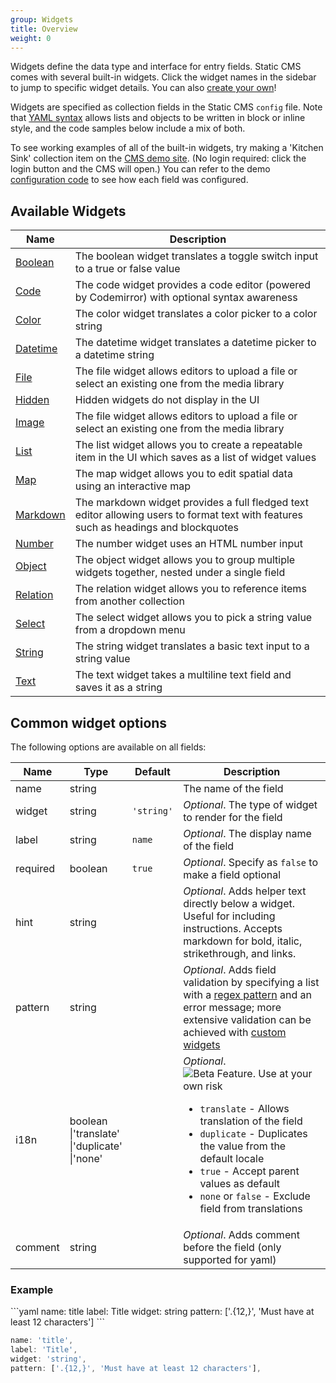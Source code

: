 ```yaml
---
group: Widgets
title: Overview
weight: 0
---
```


Widgets define the data type and interface for entry fields. Static CMS comes with several built-in widgets. Click the widget names in the sidebar to jump to specific widget details. You can also [create your own](/docs/custom-widgets)!

Widgets are specified as collection fields in the Static CMS `config` file. Note that [YAML syntax](https://en.wikipedia.org/wiki/YAML#Basic_components) allows lists and objects to be written in block or inline style, and the code samples below include a mix of both.

To see working examples of all of the built-in widgets, try making a 'Kitchen Sink' collection item on the [CMS demo site](https://demo-staticcms.org/). (No login required: click the login button and the CMS will open.) You can refer to the demo [configuration code](https://github.com/StaticJsCMS/static-cms/blob/main/dev-test/config.yml) to see how each field was configured.

## Available Widgets

| Name                              | Description                                                                                                                          |
| --------------------------------- | ------------------------------------------------------------------------------------------------------------------------------------ |
| [Boolean](/docs/widget-boolean)   | The boolean widget translates a toggle switch input to a true or false value                                                         |
| [Code](/docs/widget-code)         | The code widget provides a code editor (powered by Codemirror) with optional syntax awareness                                        |
| [Color](/docs/widget-color)       | The color widget translates a color picker to a color string                                                                         |
| [Datetime](/docs/widget-datetime) | The datetime widget translates a datetime picker to a datetime string                                                                |
| [File](/docs/widget-file)         | The file widget allows editors to upload a file or select an existing one from the media library                                     |
| [Hidden](/docs/widget-hidden)     | Hidden widgets do not display in the UI                                                                                              |
| [Image](/docs/widget-image)       | The file widget allows editors to upload a file or select an existing one from the media library                                     |
| [List](/docs/widget-list)         | The list widget allows you to create a repeatable item in the UI which saves as a list of widget values                              |
| [Map](/docs/widget-map)           | The map widget allows you to edit spatial data using an interactive map                                                              |
| [Markdown](/docs/widget-markdown) | The markdown widget provides a full fledged text editor allowing users to format text with features such as headings and blockquotes |
| [Number](/docs/widget-number)     | The number widget uses an HTML number input                                                                                          |
| [Object](/docs/widget-object)     | The object widget allows you to group multiple widgets together, nested under a single field                                         |
| [Relation](/docs/widget-relation) | The relation widget allows you to reference items from another collection                                                            |
| [Select](/docs/widget-select)     | The select widget allows you to pick a string value from a dropdown menu                                                             |
| [String](/docs/widget-string)     | The string widget translates a basic text input to a string value                                                                    |
| [Text](/docs/widget-text)         | The text widget takes a multiline text field and saves it as a string                                                                |

## Common widget options

The following options are available on all fields:

| Name     | Type                                                        | Default    | Description                                                                                                                                                                                                                                                                                                                                                                                                    |
| -------- | ----------------------------------------------------------- | ---------- | -------------------------------------------------------------------------------------------------------------------------------------------------------------------------------------------------------------------------------------------------------------------------------------------------------------------------------------------------------------------------------------------------------------- |
| name     | string                                                      |            | The name of the field                                                                                                                                                                                                                                                                                                                                                                                          |
| widget   | string                                                      | `'string'` | _Optional_. The type of widget to render for the field                                                                                                                                                                                                                                                                                                                                                         |
| label    | string                                                      | `name`     | _Optional_. The display name of the field                                                                                                                                                                                                                                                                                                                                                                      |
| required | boolean                                                     | `true`     | _Optional_. Specify as `false` to make a field optional                                                                                                                                                                                                                                                                                                                                                        |
| hint     | string                                                      |            | _Optional_. Adds helper text directly below a widget. Useful for including instructions. Accepts markdown for bold, italic, strikethrough, and links.                                                                                                                                                                                                                                                          |
| pattern  | string                                                      |            | _Optional_. Adds field validation by specifying a list with a [regex pattern](https://regexr.com/) and an error message; more extensive validation can be achieved with [custom widgets](/docs/custom-widgets/#advanced-field-validation)                                                                                                                                                                      |
| i18n     | boolean<br />\|'translate'<br />\|'duplicate'<br />\|'none' |            | _Optional_. <img src="https://img.shields.io/badge/-Beta%20Feature-blue" alt="Beta Feature. Use at your own risk" title="Beta Feature. Use at your own risk" /><ul><li>`translate` - Allows translation of the field</li><li>`duplicate` - Duplicates the value from the default locale</li><li>`true` - Accept parent values as default</li><li>`none` or `false` - Exclude field from translations</li></ul> |
| comment  | string                                                      |            | _Optional_. Adds comment before the field (only supported for yaml)                                                                                                                                                                                                                                                                                                                                            |

### Example

<CodeTabs>
```yaml
name: title
label: Title
widget: string
pattern: ['.{12,}', 'Must have at least 12 characters']
```

```js
name: 'title',
label: 'Title',
widget: 'string',
pattern: ['.{12,}', 'Must have at least 12 characters'],
```

</CodeTabs>
